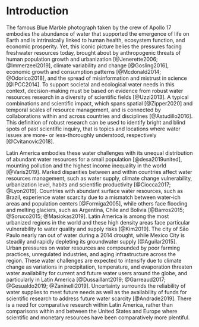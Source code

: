 # Introduction

The famous Blue Marble photograph taken by the crew of Apollo 17 embodies the abundance of water that supported the emergence of life on Earth and is intrinsically linked to human health, ecosystem function, and economic prosperity. 
Yet, this iconic picture belies the pressures facing freshwater resources today, brought about by anthropogenic threats of human population growth and urbanization [@Jenerette2006; @Immerzeel2019], climate variability and change [@Gosling2016], economic growth and consumption patterns [@Mcdonald2014; @Odorico2018], and the spread of misinformation and mistrust in science [@IPCC2014]. 
To support societal and ecological water needs in this context, decision-making must be based on evidence from robust water resources research in a diversity of scientific fields [@Uzzi2013].
A typical combinations and scientific impact, which spans spatial [@Zipper2020] and temporal scales of resource management, and is connected by collaborations within and across countries and disciplines [@Astudillo2016].
This definition of robust research can be used to identify bright and blind spots of past scientific inquiry, that is topics and locations where water issues are more- or less-thoroughly understood, respectively [@Cvitanovic2018].

Latin America embodies these water challenges with its unequal distribution of abundant water resources for a small population [@desa2019united], mounting pollution and the highest income inequality in the world [@Varis2019].
Marked disparities between and within countries affect water resources management, such as water supply, climate change vulnerability, urbanization level, habits and scientific productivity [@Ciocca2017; @Lyon2019].
Countries with abundant surface water resources, such as Brazil, experience water scarcity due to a mismatch between water-ich areas and population centers [@Formiga2005], while others face flooding and melting glaciers, such as Argentina, Chile and Bolivia [@Barros2015; @Soruco2015; @Masiokas2019].
Latin America is among the most urbanized regions in the world and these high density areas face particular vulnerability to water quality and supply risks [@Kim2019].
The city of Sāo Paulo nearly ran out of water during a 2014 drought, while Mexico City is steadily and rapidly depleting its groundwater supply [@Aguilar2015].
Urban pressures on water resources are compounded by poor farming practices, unregulated industries, and aging infrastructure across the region.
These water challenges are expected to intensify due to climate change as variations in precipitation, temperature, and evaporation threaten water availability for current and future water users around the globe, and particularly in Latin America [@Dussaillant2019; @Garreaud2017; @Gesualdo2019; @Zaninelli2019].
Uncertainty surrounds the reliability of water supplies to meet future needs as well as the availability of funds for scientific research to address future water scarcity [@Andrade2019].
There is a need for comparative research within Latin America, rather than comparisons within and between the United States and Europe where scientific and monetary resources have been comparatively more plentiful.
